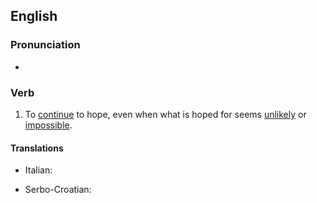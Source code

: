 ==English==

===Pronunciation===
* {{audio|en|en-au-hope against hope.ogg|Audio (AU)}}

===Verb===
{{en-verb|*}}

# {{lb|en|idiomatic}} To [[continue]] to hope, even when what is hoped for seems [[unlikely]] or [[impossible]].

====Translations====
{{trans-top|}}
* Italian: {{t|it|[[sperare]] [[nell']][[impossibile]]}}
{{trans-mid}}
* Serbo-Croatian: {{t|sh|uzaludno se nadati}}
{{trans-bottom}}